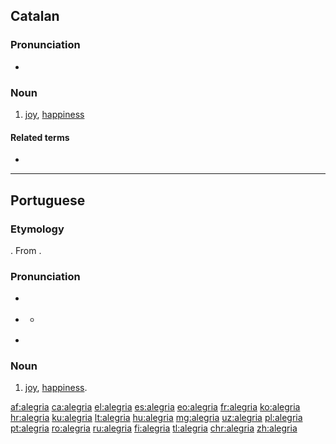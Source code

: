 {{also|Alegria|alegría}}
==Catalan==

===Pronunciation===
* {{rhymes|ia|lang=ca}}

===Noun===
{{ca-noun|f}}

# {{label|ca|usually|uncountable}} [[joy]], [[happiness]]

====Related terms====
* {{l|ca|alegrar}}

----

==Portuguese==

===Etymology===
{{suffix|alegre|ia|alt1=Alegre|gloss1=happy|lang=pt}}. From {{etyl|roa-opt|pt}} {{m|roa-opt|alegria}}.

===Pronunciation===
* {{a|PT}} {{IPA|/ɐ.lɨ.ˈɣɾi.ɐ/|lang=pt}}
* {{a|Brazil}} {{IPA|/a.le.ˈgɾi.ɐ/|lang=pt}}
** {{a|Northeast Brazil}} {{IPA|/a.le.ˈgɾi.ɐ/|/a.li.ˈgɾi.ɐ/|lang=pt}}
* {{hyphenation|a|le|gri|a|lang=pt}}

===Noun===
{{pt-noun|f}}

# [[joy]], [[happiness]].

[[af:alegria]]
[[ca:alegria]]
[[el:alegria]]
[[es:alegria]]
[[eo:alegria]]
[[fr:alegria]]
[[ko:alegria]]
[[hr:alegria]]
[[ku:alegria]]
[[lt:alegria]]
[[hu:alegria]]
[[mg:alegria]]
[[uz:alegria]]
[[pl:alegria]]
[[pt:alegria]]
[[ro:alegria]]
[[ru:alegria]]
[[fi:alegria]]
[[tl:alegria]]
[[chr:alegria]]
[[zh:alegria]]